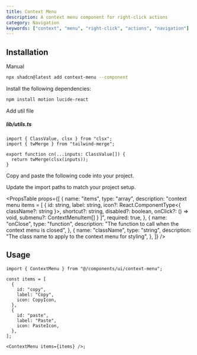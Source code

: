 ```yaml
---
title: Context Menu
description: A context menu component for right-click actions
category: Navigation
keywords: ["context", "menu", "right-click", "actions", "navigation"]
---
```


<CodePreview name="context-menu" />

## Installation

<CodeTabs>
<TabsList>
  <TabsTrigger value="cli"><Shadcn /></TabsTrigger>
  <TabsTrigger value="manual">Manual</TabsTrigger>
</TabsList>
<TabsContent value="cli">

```bash
npx shadcn@latest add context-menu --component
```

</TabsContent>

<TabsContent value="manual">

<Steps>

<Step>Install the following dependencies:</Step>

```bash
npm install motion lucide-react
```

<Step>Add util file</Step>

##### lib/utils.ts

```tsx
import { ClassValue, clsx } from "clsx";
import { twMerge } from "tailwind-merge";

export function cn(...inputs: ClassValue[]) {
  return twMerge(clsx(inputs));
}
```

<Step>Copy and paste the following code into your project.</Step>

<ComponentSource name="context-menu" title="components/ui/context-menu.tsx" />

<Step>Update the import paths to match your project setup.</Step>

</Steps>

</TabsContent>

</CodeTabs>

<PropsTable
  props={[
    {
      name: "items",
      type: "array",
      description:
        "context menu items = [ { id: string, label: string, icon?: React.ComponentType<{ className?: string }>, shortcut?: string, disabled?: boolean, onClick?: () => void, submenu?: ContextMenuItem[] } ]",
      required: true,
    },
    {
      name: "onClose",
      type: "function",
      description: "The function to call when the context menu is closed",
    },
    {
      name: "className",
      type: "string",
      description: "The class name to apply to the context menu for styling",
    },
  ]}
/>

## Usage

```tsx showLineNumbers
import { ContextMenu } from "@/components/ui/context-menu";
```

```tsx showLineNumbers
const items = [
  {
    id: "copy",
    label: "Copy",
    icon: CopyIcon,
  },
  {
    id: "paste",
    label: "Paste",
    icon: PasteIcon,
  },
];

<ContextMenu items={items} />;
```
